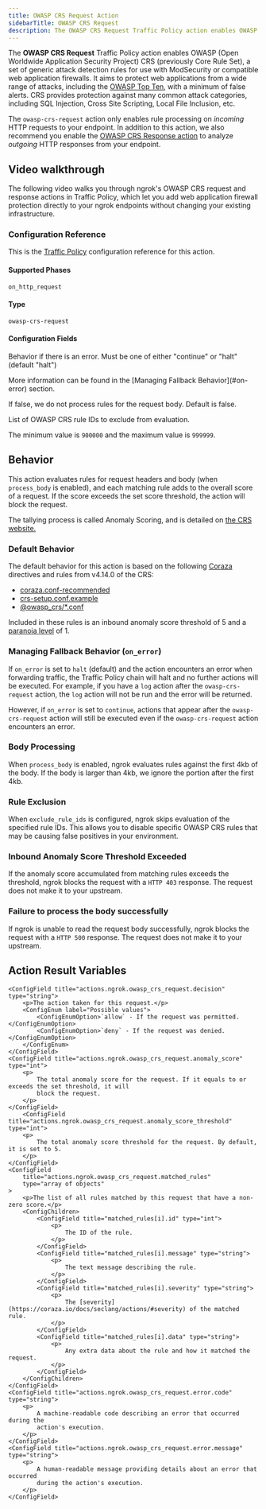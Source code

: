 ```yaml
---
title: OWASP CRS Request Action
sidebarTitle: OWASP CRS Request
description: The OWASP CRS Request Traffic Policy action enables OWASP CRS for use with ModSecurity or compatible web application firewalls.
---
```




The **OWASP CRS Request** Traffic Policy action enables OWASP (Open Worldwide Application
Security Project) CRS (previously Core Rule Set), a set of generic attack detection
rules for use with ModSecurity or compatible web application firewalls. It aims to protect
web applications from a wide range of attacks, including the
[OWASP Top Ten](https://owasp.org/www-project-top-ten/), with a minimum of false alerts.
CRS provides protection against many common attack categories, including SQL Injection,
Cross Site Scripting, Local File Inclusion, etc.

The `owasp-crs-request` action only enables rule processing on _incoming_ HTTP requests to your
endpoint. In addition to this action, we also recommend you enable the [OWASP CRS Response
action](/traffic-policy/actions/owasp-crs-response/) to analyze _outgoing_ HTTP responses from your endpoint.


## Video walkthrough

The following video walks you through ngrok's OWASP CRS request and response actions in Traffic Policy, which let you add web application firewall protection directly to your ngrok endpoints without changing your existing infrastructure.

<YouTubeEmbed videoId="HHxj5VGFTEA" title="Block web attacks with ngrok's OWASP CRS Request" />

<ActionOverview />

### Configuration Reference

This is the [Traffic Policy](/docs/traffic-policy/) configuration
reference for this action.

#### Supported Phases

`on_http_request`

#### Type

`owasp-crs-request`

#### Configuration Fields

<ConfigField title="on_error" type="string" required={true}>
    <p>Behavior if there is an error. Must be one of either "continue" or "halt" (default "halt")</p>
    <p>More information can be found in the [Managing Fallback Behavior](#on-error) section.</p>
</ConfigField>

<ConfigField title="process_body" type="bool" required={false}>
    <p>If false, we do not process rules for the request body. Default is false.</p>
</ConfigField>

<ConfigField title="exclude_rule_ids" type="array of integers" required={false}>
    <p>List of OWASP CRS rule IDs to exclude from evaluation.</p>
    <p>The minimum value is <code>900000</code> and the maximum value is <code>999999</code>.</p>
</ConfigField>



## Behavior

This action evaluates rules for request headers and body (when `process_body` is enabled), and each matching rule adds to the overall score of a request. If the score exceeds the set score threshold, the action will block the request.

The tallying process is called Anomaly Scoring, and is detailed on [the CRS website.](https://coreruleset.org/docs/2-how-crs-works/2-1-anomaly_scoring/)

### Default Behavior

The default behavior for this action is based on the following [Coraza](https://coraza.io/) directives and rules from v4.14.0 of the CRS:

- [coraza.conf-recommended](https://github.com/corazawaf/coraza/blob/main/coraza.conf-recommended)
- [crs-setup.conf.example](https://github.com/corazawaf/coraza-coreruleset/blob/main/rules/%40crs-setup.conf.example)
- [@owasp_crs/\*.conf](https://github.com/corazawaf/coraza-coreruleset/tree/main/rules/%40owasp_crs)

Included in these rules is an inbound anomaly score threshold of 5 and a [paranoia level](https://coreruleset.org/docs/2-how-crs-works/2-2-paranoia_levels/) of 1.

### Managing Fallback Behavior (`on_error`) 

If `on_error` is set to `halt` (default) and the action encounters an error when forwarding traffic, the Traffic Policy chain will halt and no further actions will be executed. For example, if you have a `log` action after the `owasp-crs-request` action, the `log` action will not be run and the error will be returned.

However, if `on_error` is set to `continue`, actions that appear after the `owasp-crs-request` action will still be executed even if the `owasp-crs-request` action encounters an error.

### Body Processing

When `process_body` is enabled, ngrok evaluates rules against the first 4kb of the body. If the body is larger than 4kb, we ignore the portion after the first 4kb.

### Rule Exclusion

When `exclude_rule_ids` is configured, ngrok skips evaluation of the specified rule IDs. This allows you to disable specific OWASP CRS rules that may be causing false positives in your environment.

### Inbound Anomaly Score Threshold Exceeded

If the anomaly score accumulated from matching rules exceeds the threshold, ngrok blocks the request with a `HTTP 403` response. The request does not make it to your upstream.

### Failure to process the body successfully

If ngrok is unable to read the request body successfully, ngrok blocks the request with a `HTTP 500` response. The request does not make it to your upstream.


<ActionExamples />

## Action Result Variables

<ActionVariablesDescription />

	<ConfigField title="actions.ngrok.owasp_crs_request.decision" type="string">
		<p>The action taken for this request.</p>
        <ConfigEnum label="Possible values">
            <ConfigEnumOption>`allow` - If the request was permitted.</ConfigEnumOption>
            <ConfigEnumOption>`deny` - If the request was denied.</ConfigEnumOption>
        </ConfigEnum>
	</ConfigField>
	<ConfigField title="actions.ngrok.owasp_crs_request.anomaly_score" type="int">
		<p>
			The total anomaly score for the request. If it equals to or exceeds the set threshold, it will
            block the request.
		</p>
	</ConfigField>
    	<ConfigField title="actions.ngrok.owasp_crs_request.anomaly_score_threshold" type="int">
		<p>
			The total anomaly score threshold for the request. By default, it is set to 5.
		</p>
	</ConfigField>
	<ConfigField
		title="actions.ngrok.owasp_crs_request.matched_rules"
		type="array of objects"
	>
		<p>The list of all rules matched by this request that have a non-zero score.</p>
		<ConfigChildren>
			<ConfigField title="matched_rules[i].id" type="int">
				<p>
					The ID of the rule.
				</p>
			</ConfigField>
			<ConfigField title="matched_rules[i].message" type="string">
				<p>
					The text message describing the rule.
				</p>
			</ConfigField>
			<ConfigField title="matched_rules[i].severity" type="string">
				<p>
					The [severity](https://coraza.io/docs/seclang/actions/#severity) of the matched rule. 
				</p>
			</ConfigField>
			<ConfigField title="matched_rules[i].data" type="string">
				<p>
					Any extra data about the rule and how it matched the request.
				</p>
			</ConfigField>
		</ConfigChildren>
	</ConfigField>
	<ConfigField title="actions.ngrok.owasp_crs_request.error.code" type="string">
		<p>
			A machine-readable code describing an error that occurred during the
			action's execution.
		</p>
	</ConfigField>
	<ConfigField title="actions.ngrok.owasp_crs_request.error.message" type="string">
		<p>
			A human-readable message providing details about an error that occurred
			during the action's execution.
		</p>
	</ConfigField>
